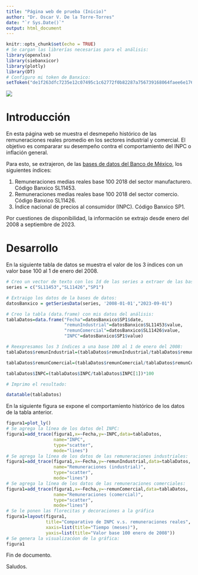 ```yaml
---
title: "Página web de prueba (Inicio)"
author: "Dr. Oscar V. De la Torre-Torres"
date: "`r Sys.Date()`"
output: html_document
---
```


```r
knitr::opts_chunk$set(echo = TRUE)
# Se cargan las librerías necesarias para el análisis:
library(openxlsx)
library(siebanxicor)
library(plotly)
library(DT)
# Configuro mi token de Banxico:
setToken("de1f263dfc7235e12c07495c1c62772f0b82287a756739168064faee6e176463")
```

![](umsnh100a.jpg)

# Introducción

En esta página web se muestra el desmepeño histórico de las remuneraciones reales promedio en los sectores industrial y comercial. El objetivo es compararar su desempeño contra el comportamiento del INPC o inflación general.

Para esto, se extrajeron, de las [bases de datos del Banco de México](https://www.banxico.org.mx/SieAPIRest/service/v1/;jsessionid=ec4a1eae8f26e6371884f0ff2964), los siguientes índices:

1. Remuneraciones medias reales base 100 2018 del sector manufacturero. Código Banxico SL11453.
2. Remuneraciones medias reales base 100 2018 del sector comercio. Código Banxico SL11426.
3. Índice nacional de precios al consumidor (INPC). Código Banxico SP1.

Por cuestiones de disponibilidad, la información se extrajo desde enero del 2008 a septiembre de 2023.

# Desarrollo

En la siguiente tabla de datos se muestra el valor de los 3 índices con un valor base 100 al 1 de enero del 2008.

```r
# Creo un vector de texto con los Id de las series a extraer de las bases de datos:
series = c("SL11453","SL11426","SP1")

# Extraigo los datos de la bases de datos:
datosBanxico = getSeriesData(series, '2008-01-01',"2023-09-01")

# Creo la tabla (data.frame) con mis datos del análisis:
tablaDatos=data.frame("Fecha"=datosBanxico$SP1$date,
                      "remunIndustrial"=datosBanxico$SL11453$value,
                      "remunComercial"=datosBanxico$SL11426$value,
                      "INPC"=datosBanxico$SP1$value)

# Reexpresamos los 3 índices a una base 100 al 1 de enero del 2008:
tablaDatos$remunIndustrial=(tablaDatos$remunIndustrial/tablaDatos$remunIndustrial[1])*100

tablaDatos$remunComercial=(tablaDatos$remunComercial/tablaDatos$remunComercial[1])*100

tablaDatos$INPC=(tablaDatos$INPC/tablaDatos$INPC[1])*100

# Imprimo el resultado:

datatable(tablaDatos)
```

En la siguiente figura se expone el comportamiento histórico de los datos de la tabla anterior.

```r
figura1=plot_ly()
# Se agrega la línea de los datos del INPC:
figura1=add_trace(figura1,x=~Fecha,y=~INPC,data=tablaDatos,
                  name="INPC",
                  type="scatter",
                  mode="lines")
# Se agrega la línea de los datos de las remuneraciones industriales:
figura1=add_trace(figura1,x=~Fecha,y=~remunIndustrial,data=tablaDatos,
                  name="Remuneraciones (industrial)",
                  type="scatter",
                  mode="lines")
# Se agrega la línea de los datos de las remuneraciones comerciales:
figura1=add_trace(figura1,x=~Fecha,y=~remunComercial,data=tablaDatos,
                  name="Remuneraciones (comercial)",
                  type="scatter",
                  mode="lines")
# Se le ponen las florecitas y decoraciones a la gráfica
figura1=layout(figura1,
               title="Comparativo de INPC v.s. remuneraciones reales",
               xaxis=list(title="Tiempo (meses)"),
               yaxis=list(title="Valor base 100 enero de 2008"))
# Se genera la visualizacóon de la gráfica:
figura1
```

Fin de documento.

Saludos.